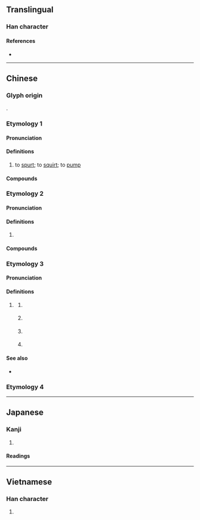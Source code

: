 {{also|喞}}
{{character info}}
==Translingual==

===Han character===
{{Han char|rn=30|rad=口|as=07|sn=10|four=67020|canj=RAIL|ids=⿰口即}}

====References====
* {{Han ref|kx=0201.121|hdz=10634.140|uh=5527|ud=21799}}

----

==Chinese==

===Glyph origin===
{{Han etym}}
{{Han compound|口|即|ls=psc|c1=s|c2=p|t1=mouth}}.

===Etymology 1===
{{zh-forms|t2=喞}}
{{rfe|zh|onomatopoeic?}}

====Pronunciation====
{{zh-pron
|m=唧
|m-s=
|c=zik1,zit1
|c-t=
|g=
|h=pfs=
|j=
|md=
|mn=ml:chit/xm:chek/qz:chiak
|mn_note=Xiamen, Quanzhou: chit - vernacular; chek/chiak - literary
|mn-t=ziag4/ziêg4
|w=
|x=
|mc=y
|oc=y
|cat=v
}}

====Definitions====
{{zh-hanzi}}

# to [[spurt]]; to [[squirt]]; to [[pump]]

====Compounds====
{{zh-der|唧筒|消火唧筒}}

===Etymology 2===
{{zh-forms|t2=喞}}

====Pronunciation====
{{zh-pron
|m=唧
|m-s=
|c=zik1,zek1
|c-t=
|g=
|h=pfs=chi̍t
|j=
|md=
|mn=ml:chit/xm:chek/qz:chiak
|mn_note=Xiamen, Quanzhou: chit - vernacular; chek/chiak - literary
|mn-t=ziag4/ziêg4
|w=
|x=
|mc=y
|oc=y
|cat=
}}

====Definitions====
{{zh-hanzi}}

# {{lb|zh|onomatopoeia}} {{rfdef|zh}}

====Compounds====
{{zh-der|哼唧|唧唧|唧噥|不唧𠺕|唧嘖|哼哼唧唧|唧溜|唧唧呱呱|啾啾唧唧|唧唧喳喳|唧唧啾啾|唧唧嘟嘟|唧咕|吧唧|咕咕唧唧|啾唧|唧嗾|唧唧噥噥|咕唧|唧唧咕咕|鬼鬼唧唧|蔫不唧}}

===Etymology 3===
{{zh-forms|t2=喞|alt=𫫊}}

====Pronunciation====
{{zh-pron
|c=zek1
|cat=part
}}

====Definitions====
{{zh-hanzi}}

# {{lb|zh|Cantonese}} {{n-g|Sentence-final [[particle]]:}}
## {{n-g|Used to persuade someone.}}
##: {{zh-x|唔好 理 佢 唧。|Just ignore him.|C}}
## {{n-g|Used to ask or question someone, often in an impatient tone.}}
##: {{zh-x|你 想 去 邊度 玩 唧？|So where do you want to hang out?|C}}
## {{n-g|Used in a tender tone to indicate endearment.}}
##: {{zh-x|隻 啤啤熊 好 得意 㗎 唧！|The teddy bear is so cute!|C}}
## {{n-g|Used to indicate gratefulness, usually used with {{zh-l|*好彩}}.}}
##: {{zh-x|好彩 褲袋{doi6-2} 重 有 廿 蚊 唧。|Fortunately, there's still twenty dollars in my pocket.|C}}

====See also====
*{{zh-l|啫}}

===Etymology 4===
{{zh-see|擳}}

----

==Japanese==

===Kanji===
{{ja-kanji|grade=|rs=口07}}

# {{rfdef|ja|sort=口07}}

====Readings====
{{ja-readings|goon=[[そく]] (soku), [[しち]] (shichi)|kanon=[[しょく]] (shoku), [[しつ]] (shitsu)|kun=[[かこつ]] (kakotsu)}}

----

==Vietnamese==

===Han character===
{{vi-readings|reading=tức, cơ|rs=口07}}

# {{rfdef|vi}}